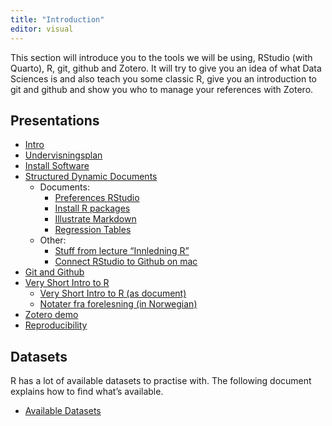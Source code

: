 ```yaml
---
title: "Introduction"
editor: visual
---
```


This section will introduce you to the tools we will be using, RStudio (with Quarto), R, git, github and Zotero.
It will try to give you an idea of what Data Sciences is and also teach you some classic R, give you an introduction to git and github and show you who to manage your references with Zotero.

## Presentations

-   [Intro](intro/intro.qmd)
-   [Undervisningsplan](undervisningsplan/undervisningsplan.qmd)
-   [Install Software](install-sw/install-sw.qmd)
-   [Structured Dynamic Documents](s-d-d/Structured-Dynamic-Documents.qmd)
    -   Documents:
        -   [Preferences RStudio](pref-setup-2022/ps2022.qmd)
        -   [Install R packages](install-r-packages/install-R-packages.qmd)
        -   [Illustrate Markdown](illustrate-markdown/illustrate-markdown.qmd)
        -   [Regression Tables](reg-tables/reg-tables.qmd)
    -   Other:
        -   [Stuff from lecture "Innledning R"](div-doc/Innledende-R-notater.qmd)
        -   [Connect RStudio to Github on mac](div-doc/rstudio-github.qmd)
-   [Git and Github](git-github/git-github.qmd)
-   [Very Short Intro to R](very-short-intro-r/very-short-intro-r.qmd)
    -   [Very Short Intro to R (as document)](very-short-intro-r/very-short-intro-r-document.qmd)
    -   [Notater fra forelesning (in Norwegian)](very-short-intro-r/Innledende-R-notater-forelesning.qmd)
-   [Zotero demo](Zotero_demo/Zotero_demo.qmd)
-   [Reproducibility](reproducibility/rr-science_h24.qmd)

## Datasets

R has a lot of available datasets to practise with.
The following document explains how to find what's available.

-   [Available Datasets](available-datasets/available_datasets.qmd)
